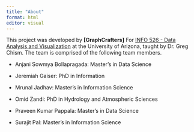 ```yaml
---
title: "About"
format: html
editor: visual
---
```


This project was developed by **\[GraphCrafters\]** For [INFO 526 - Data Analysis and Visualization](https://datavizaz.org/) at the University of Arizona, taught by Dr. Greg Chism. The team is comprised of the following team members.

-   Anjani Sowmya Bollapragada: Master's in Data Science

-   Jeremiah Gaiser: PhD in Information

-   Mrunal Jadhav: Master's in Information Science

-   Omid Zandi: PhD in Hydrology and Atmospheric Sciences

-   Praveen Kumar Pappala: Master's in Data Science

-   Surajit Pal: Master's in Information Science
